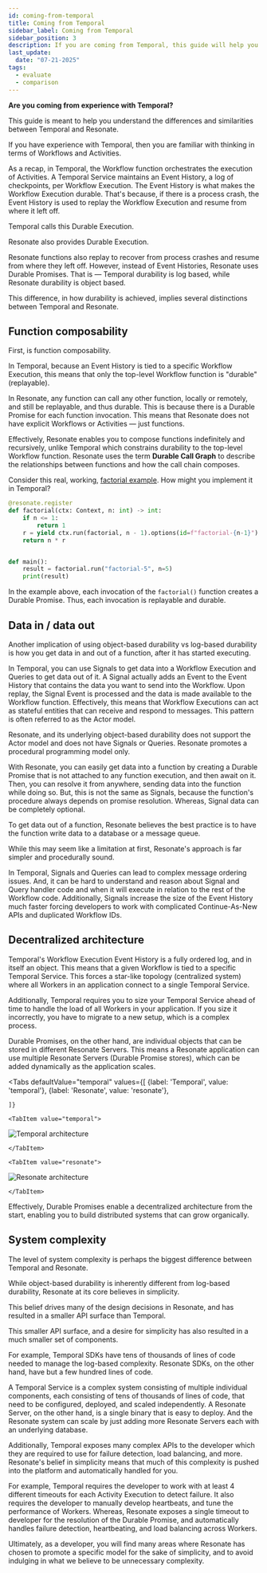 ```yaml
---
id: coming-from-temporal
title: Coming from Temporal
sidebar_label: Coming from Temporal
sidebar_position: 3
description: If you are coming from Temporal, this guide will help you understand the differences and similarities between Temporal and Resonate.
last_update:
  date: "07-21-2025"
tags:
  - evaluate
  - comparison
---
```


**Are you coming from experience with Temporal?**

This guide is meant to help you understand the differences and similarities between Temporal and Resonate.

If you have experience with Temporal, then you are familiar with thinking in terms of Workflows and Activities.

As a recap, in Temporal, the Workflow function orchestrates the execution of Activities.
A Temporal Service maintains an Event History, a log of checkpoints, per Workflow Execution.
The Event History is what makes the Workflow Execution durable.
That's because, if there is a process crash, the Event History is used to replay the Workflow Execution and resume from where it left off.

Temporal calls this Durable Execution.

Resonate also provides Durable Execution.

Resonate functions also replay to recover from process crashes and resume from where they left off.
However, instead of Event Histories, Resonate uses Durable Promises.
That is — Temporal durability is log based, while Resonate durability is object based.

This difference, in how durability is achieved, implies several distinctions between Temporal and Resonate.

## Function composability

First, is function composability.

In Temporal, because an Event History is tied to a specific Workflow Execution, this means that only the top-level Workflow function is "durable" (replayable).

In Resonate, any function can call any other function, locally or remotely, and still be replayable, and thus durable.
This is because there is a Durable Promise for each function invocation.
This means that Resonate does not have explicit Workflows or Activities — just functions.

Effectively, Resonate enables you to compose functions indefinitely and recursively, unlike Temporal which constrains durability to the top-level Workflow function.
Resonate uses the term **Durable Call Graph** to describe the relationships between functions and how the call chain composes.

Consider this real, working, [factorial example](https://github.com/resonatehq-examples/example-recursive-factorial-py).
How might you implement it in Temporal?

```python
@resonate.register
def factorial(ctx: Context, n: int) -> int:
    if n <= 1:
        return 1
    r = yield ctx.run(factorial, n - 1).options(id=f"factorial-{n-1}")
    return n * r


def main():
    result = factorial.run("factorial-5", n=5)
    print(result)
```

In the example above, each invocation of the `factorial()` function creates a Durable Promise.
Thus, each invocation is replayable and durable.

## Data in / data out

Another implication of using object-based durability vs log-based durability is how you get data in and out of a function, after it has started executing.

In Temporal, you can use Signals to get data into a Workflow Execution and Queries to get data out of it.
A Signal actually adds an Event to the Event History that contains the data you want to send into the Workflow.
Upon replay, the Signal Event is processed and the data is made available to the Workflow function.
Effectively, this means that Workflow Executions can act as stateful entities that can receive and respond to messages.
This pattern is often referred to as the Actor model.

Resonate, and its underlying object-based durability does not support the Actor model and does not have Signals or Queries.
Resonate promotes a procedural programming model only.

With Resonate, you can easily get data into a function by creating a Durable Promise that is not attached to any function execution, and then await on it.
Then, you can resolve it from anywhere, sending data into the function while doing so.
But, this is not the same as Signals, because the function's procedure always depends on promise resolution. Whereas, Signal data can be completely optional.

To get data out of a function, Resonate believes the best practice is to have the function write data to a database or a message queue.

While this may seem like a limitation at first, Resonate's approach is far simpler and procedurally sound.

In Temporal, Signals and Queries can lead to complex message ordering issues.
And, it can be hard to understand and reason about Signal and Query handler code and when it will execute in relation to the rest of the Workflow code.
Additionally, Signals increase the size of the Event History much faster forcing developers to work with complicated Continue-As-New APIs and duplicated Workflow IDs.

## Decentralized architecture

Temporal's Workflow Execution Event History is a fully ordered log, and in itself an object.
This means that a given Workflow is tied to a specific Temporal Service.
This forces a star-like topology (centralized system) where all Workers in an application connect to a single Temporal Service.

Additionally, Temporal requires you to size your Temporal Service ahead of time to handle the load of all Workers in your application.
If you size it incorrectly, you have to migrate to a new setup, which is a complex process.

Durable Promises, on the other hand, are individual objects that can be stored in different Resonate Servers.
This means a Resonate application can use multiple Resonate Servers (Durable Promise stores), which can be added dynamically as the application scales.


<Tabs
    defaultValue="temporal"
    values={[
        {label: 'Temporal', value: 'temporal'},
        {label: 'Resonate', value: 'resonate'},
    
    ]}
>

    <TabItem value="temporal">

![Temporal architecture](/img/temporal-system-arch.svg)

    </TabItem>

    <TabItem value="resonate">

![Resonate architecture](/img/resonate-system-arch.svg)

    </TabItem>

</Tabs>

Effectively, Durable Promises enable a decentralized architecture from the start, enabling you to build distributed systems that can grow organically.

## System complexity

The level of system complexity is perhaps the biggest difference between Temporal and Resonate.

While object-based durability is inherently different from log-based durability, Resonate at its core believes in simplicity.

This belief drives many of the design decisions in Resonate, and has resulted in a smaller API surface than Temporal.

This smaller API surface, and a desire for simplicity has also resulted in a much smaller set of components.

For example, Temporal SDKs have tens of thousands of lines of code needed to manage the log-based complexity.
Resonate SDKs, on the other hand, have but a few hundred lines of code.

A Temporal Service is a complex system consisting of multiple individual components, each consisting of tens of thousands of lines of code, that need to be configured, deployed, and scaled independently.
A Resonate Server, on the other hand, is a single binary that is easy to deploy. And the Resonate system can scale by just adding more Resonate Servers each with an underlying database.

Additionally, Temporal exposes many complex APIs to the developer which they are required to use for failure detection, load balancing, and more.
Resonate's belief in simplicity means that much of this complexity is pushed into the platform and automatically handled for you.

For example, Temporal requires the developer to work with at least 4 different timeouts for each Activity Execution to detect failure.
It also requires the developer to manually develop heartbeats, and tune the performance of Workers.
Whereas, Resonate exposes a single timeout to developer for the resolution of the Durable Promise, and automatically handles failure detection, heartbeating, and load balancing across Workers.

Ultimately, as a developer, you will find many areas where Resonate has chosen to promote a specific model for the sake of simplicity, and to avoid indulging in what we believe to be unnecessary complexity.

